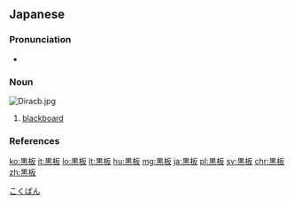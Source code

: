 {{also|黑板}}
==Japanese==
{{ja-kanjitab|こく|ばん|yomi=o}}

===Pronunciation===
* {{ja-pron|こくばん|y=o|acc=0|acc_ref=NHK}}

===Noun===
[[Image:Diracb.jpg|thumb]]
{{ja-noun|こくばん}}

# [[blackboard]]

===References===
<references/>

[[Category:ja:Education|こくばん]]

[[ko:黒板]]
[[it:黒板]]
[[lo:黒板]]
[[lt:黒板]]
[[hu:黒板]]
[[mg:黒板]]
[[ja:黒板]]
[[pl:黒板]]
[[sv:黒板]]
[[chr:黒板]]
[[zh:黒板]]